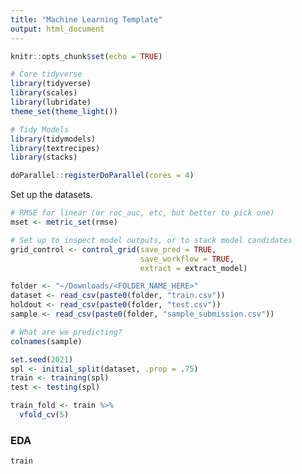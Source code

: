 ```yaml
---
title: "Machine Learning Template"
output: html_document
---
```


```r
knitr::opts_chunk$set(echo = TRUE)
```

```r
# Core tidyverse
library(tidyverse)
library(scales)
library(lubridate)
theme_set(theme_light())

# Tidy Models
library(tidymodels)
library(textrecipes)
library(stacks)

doParallel::registerDoParallel(cores = 4)
```

Set up the datasets.

```r
# RMSE for linear (or roc_auc, etc, but better to pick one)
mset <- metric_set(rmse)

# Set up to inspect model outputs, or to stack model candidates
grid_control <- control_grid(save_pred = TRUE,
                             save_workflow = TRUE,
                             extract = extract_model)
```

```r
folder <- "~/Downloads/<FOLDER_NAME_HERE>"
dataset <- read_csv(paste0(folder, "train.csv"))
holdout <- read_csv(paste0(folder, "test.csv"))
sample <- read_csv(paste0(folder, "sample_submission.csv"))

# What are we predicting?
colnames(sample)

set.seed(2021)
spl <- initial_split(dataset, .prop = .75)
train <- training(spl)
test <- testing(spl)

train_fold <- train %>%
  vfold_cv(5)
```

### EDA

```r
train
```

